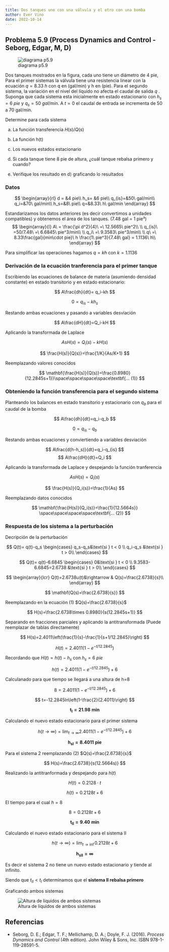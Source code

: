 ```yaml
---
title: Dos tanques uno con una válvula y el otro con una bomba
author: Ever Vino
date: 2022-10-14
---
```



## Problema 5.9 (Process Dynamics and Control - Seborg, Edgar, M, D)

![diagrama p5.9](./images/p5.9-seborg/headercontrol59s.png)

Dos tanques mostrados en la figura, cada uno tiene un diámetro de 4 pie, Para el primer sistemas la válvula tiene una resistencia linear con la ecuación $q = 8.33\  h$ con q en (gal/min) y h en (pie). Para el segundo sistema, la variación en el nivel del líquido no afecta el caudal de salida $q$ . Suponga que cada sistema esta inicialmente en estado estacionario con $h_s = 6\ pie$ y $q_s = 50\ gal/min$. A $t=0$ el caudal de entrada se incrementa de 50 a 70 gal/min.

Determine para cada sistema

a) La función transferencia $H(s)/Q(s)$

b) La función h(t)

c) Los nuevos estados estacionario

d) Si cada tanque tiene 8 pie de altura, ¿cuál tanque rebalsa primero y cuando?

e) Verifique los resultado en d) graficando lo resultados

### Datos

$$
\begin{array}{rl}
d = &4 pie\\
h_s= &6 pie\\
q_{is}=&50\ gal/min\\
q_i=&70\ gal/min\\
h_s=&8\ pie\\
q=&8.33\ h\ gal/min
\end{array}
$$

Estandarizamos los datos anteriores (es decir convertimos a unidades compatibles) y obtenemos el área de los tanques.
(7.48 gal = 1 pie³)
$$
\begin{array}{l}
A\ = \frac{\pi d^2}{4}\ =\ 12.5665\ pie^2\\
\\
q_{is}\ =50/7.48\ =\ 6.6845\ pie^3/min\\
\\
q_i\ =\ 9.3583\ pie^3/min\\
\\
q\ =\ 8.33\frac{gal}{min\cdot pie}\ h \frac{1\ pie^3}{7.48\ gal} = 1.1136\ h\\
\end{array}
$$

Para simplificar las operaciones hagamos $q=kh$ con $k=1.1136$

### Derivación de la ecuación tranferencia para el primer tanque

Escribiendo las ecuaciones de balance de materia (asumiendo densidad constante) en estado transitorio y en estado estacionario:

$$
A\frac{dh}{dt}= q_i-kh
$$

$$
0=q_{is}-kh_s
$$

Restando ambas ecuaciones y pasando a variables desviación

$$
A\frac{dH}{dt}=Q_i-kH
$$

Aplicando la transformada de Laplace

$$
AsH(s)=Q_i(s)-kH(s)
$$

$$
\frac{H(s)}{Q(s)}=\frac{1/K}{As/K+1}
$$

Reemplazando valores conocidos

$$
\mathbf{\frac{H(s)}{Q(s)}=\frac{0.8980}{12.2845s+1}}\space\space\space\space\textbf{... (1)}
$$

### Obteniendo la función transferencia para el segundo sistema

Planteando los balances en estado transitorio y estacionario con $q_b$ para el caudal de la bomba

$$
A\frac{dh}{dt}=q_i-q_b
$$

$$
0=q_{is}-q_b
$$

Restando ambas ecuaciones y conviertiendo a variables desviación

$$
A\frac{d(h-h_s)}{dt}=q_i-q_{is}
$$
$$
A\frac{dH}{dt}=Q_i
$$

Aplicando la transformada de Laplace y despejando la función tranferencia

$$
AsH(s)=Q_i(s)
$$

$$
\frac{H(s)}{Q_i(s)}=\frac{1}{As}
$$

Reemplazando datos conocidos

$$
\mathbf{\frac{H(s)}{Q_i(s)}=\frac{1}{12.5664s}} \space\space\space\space\textbf{... (2)}
$$

### Respuesta de los sistema a la perturbación

Decripción de la perturbación

$$
Q(t)= q(t)-q_s
\begin{cases}
   q_s-q_s&\text{si } t < 0 \\
   q_i-q_s &\text{si } t > 0\\
\end{cases}
$$

$$
Q(t)= q(t)-6.6845
\begin{cases}
   0&\text{si } t < 0 \\
   9.3583-6.6845=2.6738 &\text{si } t > 0\\
\end{cases}
$$

$$
\begin{array}{lcr}
Q(t)=2.6738u(t)&\rightarrow & Q(s)=\frac{2.6738}{s}\\
\end{array}
$$

$$
\mathbf{Q(s)=\frac{2.6738}{s}}
$$

Reemplazando en la ecuación (1) $Q(s)=\frac{2.6738}{s}$

$$
H(s)=\frac{2.6738\times 0.8980}{s(12.2845s+1)}
$$

Separando en fracciones parciales y aplicando la antitransformada (Puede reemplazar de tablas directamente)

$$
H(s)=2.4011\left(\frac{1}{s}-\frac{1}{s+1/12.2845}\right)
$$

$$
H(t)=2.4011(1-e^{-t/12.2845})
$$

Recordando que $H(t)=h(t)-h_s$ con $h_s=6\ pie$

$$
h(t)=2.4011(1-e^{-t/12.2845})+6
$$

Calculanado para que tiempo se llegará a una altura de h=8

$$
8=2.4011(1-e^{-t/12.2845})+6
$$

$$
t=-12.2845ln\left(1-\frac{2}{2.4011}\right)
$$

$$
\mathbf{t_I=21.98\ min}
$$

Calculando el nuevo estado estacionario para el primer sistema

$$
h(t\to\infty)=\lim_{t\to\infty}2.4011(1-e^{-t/12.2845})+6 
$$

$$
\mathbf{h_{sI}= 8.4011\ pie}
$$

Para el sistema 2 reemplazando (2)  $Q(s)=\frac{2.6738}{s}$

$$
H(s)=\frac{2.6738}{s(12.5664s)}
$$

Realizando la antitranformada y despejando para $h(t)$

$$
H(t)=0.2128\cdot t
$$

$$
h(t)=0.2128t+6
$$

El tiempo para el cual $h = 8$

$$
8=0.2128t+6
$$

$$
\mathbf{t_{II}=9.40\ min}
$$

Calculando el nuevo estado estacionario para el sistema II

$$
h(t\to\infty)=\lim_{t\to\inf}0.2128t+6
$$

$$
\mathbf{h_{sII}=\infty}
$$

Es decir el sistema 2 no tiene un nuevo estado estacionario y tiende al infinito.

Siendo que $t_{II}<t_I$ determinamos que el **sistema II rebalsa primero**

Graficando ambos sistemas

![Altura de líquidos de ambos sistemas](./images/p5.9-seborg/p59sr.png)

## Referencias

* Seborg, D. E.; Edgar, T. F.; Mellichamp, D. A.; Doyle, F. J. (2016). _Process Dynamics and Control_ (4th edition). John Wiley & Sons, Inc. ISBN 978-1-119-28591-5.
